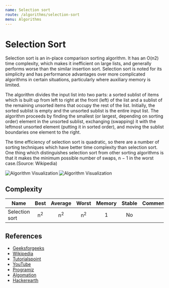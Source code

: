 ```yaml
---
name: Selection sort
route: /algorithms/selection-sort
menu: Algorithms
---
```


# Selection Sort

Selection sort is an in-place comparison sorting algorithm. It has an O(n2) time
complexity, which makes it inefficient on large lists, and generally performs
worse than the similar insertion sort. Selection sort is noted for its
simplicity and has performance advantages over more complicated algorithms in
certain situations, particularly where auxiliary memory is limited.

The algorithm divides the input list into two parts: a sorted sublist of items
which is built up from left to right at the front (left) of the list and a
sublist of the remaining unsorted items that occupy the rest of the list.
Initially, the sorted sublist is empty and the unsorted sublist is the entire
input list. The algorithm proceeds by finding the smallest (or largest,
depending on sorting order) element in the unsorted sublist, exchanging
(swapping) it with the leftmost unsorted element (putting it in sorted order),
and moving the sublist boundaries one element to the right.

The time efficiency of selection sort is quadratic, so there are a number of
sorting techniques which have better time complexity than selection sort. One
thing which distinguishes selection sort from other sorting algorithms is that
it makes the minimum possible number of swaps, n − 1 in the worst case.(Source:
Wikipedia)

![Algorithm Visualization](https://upload.wikimedia.org/wikipedia/commons/b/b0/Selection_sort_animation.gif)
![Algorithm Visualization](https://upload.wikimedia.org/wikipedia/commons/9/94/Selection-Sort-Animation.gif)

## Complexity

| Name           |     Best      |    Average    |     Worst     | Memory | Stable | Comments |
| -------------- | :-----------: | :-----------: | :-----------: | :----: | :----: | :------- |
| Selection sort | n<sup>2</sup> | n<sup>2</sup> | n<sup>2</sup> |   1    |   No   |          |

## References

- [Geeksforgeeks](https://www.geeksforgeeks.org/selection-sort/)
- [Wikipedia](https://en.wikipedia.org/wiki/Selection_sort)
- [Tutorialspoint](https://www.tutorialspoint.com/data_structures_algorithms/selection_sort_algorithm.htm)
- [YouTube](https://www.youtube.com/watch?v=xWBP4lzkoyM&ab_channel=GeeksforGeeks)
- [Programiz](https://www.programiz.com/dsa/selection-sort)
- [Algomation](http://www.algomation.com/player?algorithm=58b44c490e406f04000c7137)
- [Hackerearth](https://www.hackerearth.com/practice/algorithms/sorting/selection-sort/tutorial/)
